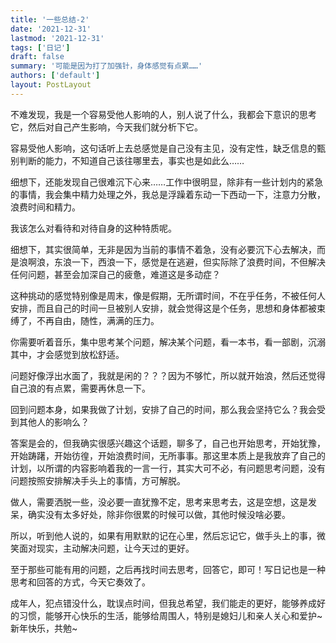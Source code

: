 ```yaml
---
title: '一些总结-2'
date: '2021-12-31'
lastmod: '2021-12-31'
tags: ['日记']
draft: false
summary: '可能是因为打了加强针，身体感觉有点累……'
authors: ['default']
layout: PostLayout
---
```


不难发现，我是一个容易受他人影响的人，别人说了什么，我都会下意识的思考它，然后对自己产生影响，今天我们就分析下它。

容易受他人影响，这句话听上去总感觉是自己没有主见，没有定性，缺乏信息的甄别判断的能力，不知道自己该往哪里去，事实也是如此么……

细想下，还能发现自己很难沉下心来……工作中很明显，除非有一些计划内的紧急的事情，我会集中精力处理之外，我总是浮躁着东动一下西动一下，注意力分散，浪费时间和精力。

我该怎么对看待和对待自身的这种特质呢。

细想下，其实很简单，无非是因为当前的事情不着急，没有必要沉下心去解决，而是浪啊浪，东浪一下，西浪一下，感觉是在逃避，但实际除了浪费时间，不但解决任何问题，甚至会加深自己的疲惫，难道这是多动症？

这种挑动的感觉特别像是周末，像是假期，无所谓时间，不在乎任务，不被任何人安排，而且自己的时间一旦被别人安排，就会觉得这是个任务，思想和身体都被束缚了，不再自由，随性，满满的压力。

你需要听着音乐，集中思考某个问题，解决某个问题，看一本书，看一部剧，沉溺其中，才会感觉到放松舒适。

问题好像浮出水面了，我就是闲的？？？因为不够忙，所以就开始浪，然后还觉得自己浪的有点累，需要再休息一下。

回到问题本身，如果我做了计划，安排了自己的时间，那么我会坚持它么？我会受到其他人的影响么？

答案是会的，但我确实很感兴趣这个话题，聊多了，自己也开始思考，开始犹豫，开始踌躇，开始彷徨，开始浪费时间，无所事事。那这里本质上是我放弃了自己的计划，以所谓的内容影响着我的一言一行，其实大可不必，有问题思考问题，没有问题按照安排解决手头上的事情，方可解脱。

做人，需要洒脱一些，没必要一直犹豫不定，思考来思考去，这是空想，这是发呆，确实没有太多好处，除非你很累的时候可以做，其他时候没啥必要。

所以，听到他人说的，如果有用默默的记在心里，然后忘记它，做手头上的事，微笑面对现实，主动解决问题，让今天过的更好。

至于那些可能有用的问题，之后再找时间去思考，回答它，即可！写日记也是一种思考和回答的方式，今天它奏效了。

成年人，犯点错没什么，耽误点时间，但我总希望，我们能走的更好，能够养成好的习惯，能够开心快乐的生活，能够给周围人，特别是媳妇儿和亲人关心和爱护~新年快乐，共勉~
